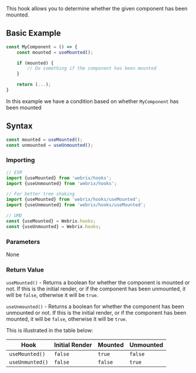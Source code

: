 This hook allows you to determine whether the given component has been mounted.

## Basic Example

```js
const MyComponent = () => {
    const mounted = useMounted();

    if (mounted) {
        // Do something if the component has been mounted
    }

    return (...);
}
```

In this example we have a condition based on whether `MyComponent` has been mounted

## Syntax

```js
const mounted = useMounted();
const unmounted = useUnmounted();
```

### Importing

```jsx
// ESM
import {useMounted} from 'webrix/hooks';
import {useUnmounted} from 'webrix/hooks';

// For better tree shaking
import {useMounted} from 'webrix/hooks/useMounted';
import {useUnmounted} from 'webrix/hooks/useMounted';

// UMD
const {useMounted} = Webrix.hooks;
const {useUnmounted} = Webrix.hooks;
```

### Parameters

None

### Return Value

`useMounted()` - Returns a boolean for whether the component is mounted or not. If this is
the initial render, or if the component has been unmounted, it will be `false`, otherwise it
will be `true`.

`useUnmounted()` - Returns a boolean for whether the component has been unmounted or not.
If this is the initial render, or if the component has been mounted, it will be `false`,
otherwise it will be `true`.

This is illustrated in the table below:

Hook|Initial Render|Mounted|Unmounted
---|---|---|---
`useMounted()`|`false`|`true`|`false`
`useUnmunted()`|`false`|`false`|`true`

